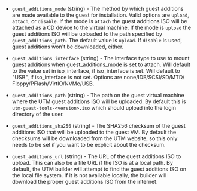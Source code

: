 <!-- Code generated from the comments of the GuestAdditionsConfig struct in builder/utm/common/guest_additions_config.go; DO NOT EDIT MANUALLY -->

- `guest_additions_mode` (string) - The method by which guest additions are
  made available to the guest for installation. Valid options are `upload`,
  `attach`, or `disable`. If the mode is `attach` the guest additions ISO will
  be attached as a CD device to the virtual machine. If the mode is `upload`
  the guest additions ISO will be uploaded to the path specified by
  `guest_additions_path`. The default value is `upload`. If `disable` is used,
  guest additions won't be downloaded, either.

- `guest_additions_interface` (string) - The interface type to use to mount guest additions when
  guest_additions_mode is set to attach. Will default to the value set in
  iso_interface, if iso_interface is set. Will default to "USB", if
  iso_interface is not set. Options are none/‌IDE/‌SCSI/‌SD/‌MTD/‌Floppy/‌PFlash/‌VirtIO/‌NVMe/‌USB.

- `guest_additions_path` (string) - The path on the guest virtual machine
   where the UTM guest additions ISO will be uploaded. By default this
   is `utm-guest-tools-<version>.iso` which should upload into the login directory of
   the user.

- `guest_additions_sha256` (string) - The SHA256 checksum of the guest
   additions ISO that will be uploaded to the guest VM. By default the
   checksums will be downloaded from the UTM website, so this only needs
   to be set if you want to be explicit about the checksum.

- `guest_additions_url` (string) - The URL of the guest additions ISO
   to upload. This can also be a file URL if the ISO is at a local path. By
   default, the UTM builder will attempt to find the guest additions ISO
   on the local file system. If it is not available locally, the builder will
   download the proper guest additions ISO from the internet.

<!-- End of code generated from the comments of the GuestAdditionsConfig struct in builder/utm/common/guest_additions_config.go; -->
